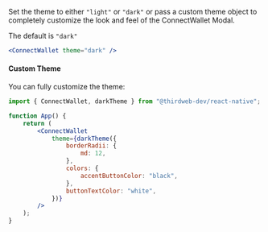 Set the theme to either `"light"` or `"dark"` or pass a custom theme object to completely customize the look and feel of the ConnectWallet Modal.

The default is `"dark"`

```jsx
<ConnectWallet theme="dark" />
```

#### Custom Theme

You can fully customize the theme:

```jsx
import { ConnectWallet, darkTheme } from "@thirdweb-dev/react-native";

function App() {
	return (
		<ConnectWallet
			theme={darkTheme({
				borderRadii: {
					md: 12,
				},
				colors: {
					accentButtonColor: "black",
				},
				buttonTextColor: "white",
			})}
		/>
	);
}
```
